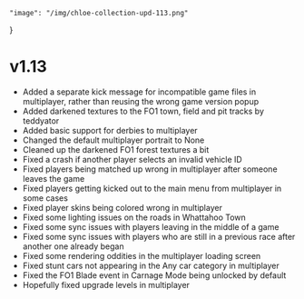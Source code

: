     "image": "/img/chloe-collection-upd-113.png"
}

# v1.13

- Added a separate kick message for incompatible game files in multiplayer, rather than reusing the wrong game version popup
- Added darkened textures to the FO1 town, field and pit tracks by teddyator 
- Added basic support for derbies to multiplayer
- Changed the default multiplayer portrait to None
- Cleaned up the darkened FO1 forest textures a bit
- Fixed a crash if another player selects an invalid vehicle ID
- Fixed players being matched up wrong in multiplayer after someone leaves the game
- Fixed players getting kicked out to the main menu from multiplayer in some cases
- Fixed player skins being colored wrong in multiplayer
- Fixed some lighting issues on the roads in Whattahoo Town
- Fixed some sync issues with players leaving in the middle of a game
- Fixed some sync issues with players who are still in a previous race after another one already began
- Fixed some rendering oddities in the multiplayer loading screen
- Fixed stunt cars not appearing in the Any car category in multiplayer
- Fixed the FO1 Blade event in Carnage Mode being unlocked by default
- Hopefully fixed upgrade levels in multiplayer